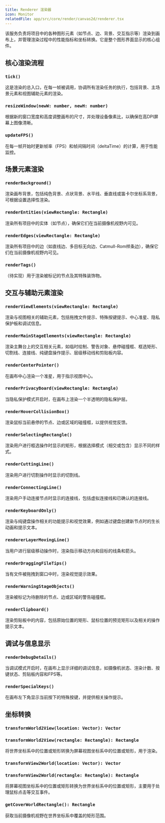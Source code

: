 ```yaml
---
title: Renderer 渲染器
icon: Monitor
relatedFile: app/src/core/render/canvas2d/renderer.tsx
---
```


该服务负责将项目中的各种图形元素（如节点、边、背景、交互指示等）渲染到画布上，并管理渲染过程中的性能指标和坐标转换。它是整个图形界面显示的核心组件。

## 核心渲染流程

### `tick()`

这是渲染的总入口，在每一帧被调用，协调所有渲染任务的执行，包括背景、主场景元素和视图辅助元素的渲染。

### `resizeWindow(newW: number, newH: number)`

根据新的窗口宽度和高度调整画布的尺寸，并处理设备像素比，以确保在高DPI屏幕上图像清晰。

### `updateFPS()`

在每一帧开始时更新帧率（FPS）和帧间隔时间（deltaTime）的计算，用于性能监控。

## 场景元素渲染

### `renderBackground()`

渲染画布背景，包括纯色背景、点状背景、水平线、垂直线或笛卡尔坐标系背景，可根据设置选择性渲染。

### `renderEntities(viewRectangle: Rectangle)`

渲染所有项目中的实体（如节点），确保它们在当前摄像机视野内可见。

### `renderEdges(viewRectangle: Rectangle)`

渲染所有项目中的边（如直线边、多目标无向边、Catmull-Rom样条边），确保它们在当前摄像机视野内可见。

### `renderTags()`

（待实现）用于渲染被标记的节点及其特殊装饰物。

## 交互与辅助元素渲染

### `renderViewElements(viewRectangle: Rectangle)`

渲染与视图相关的辅助元素，包括拖拽文件提示、特殊按键提示、中心准星、隐私保护板和调试信息。

### `renderMainStageElements(viewRectangle: Rectangle)`

渲染主舞台上的交互相关元素，如临时绘制、警告对象、悬停碰撞框、框选矩形、切割线、连接线、纯键盘操作提示、层级移动线和剪贴板内容。

### `renderCenterPointer()`

在画布中心渲染一个准星，用于指示视图中心。

### `renderPrivacyBoard(viewRectangle: Rectangle)`

当隐私保护模式开启时，在画布上渲染一个半透明的隐私保护层。

### `renderHoverCollisionBox()`

渲染鼠标当前悬停的节点、边或区域的碰撞框，以提供视觉反馈。

### `renderSelectingRectangle()`

渲染用户进行框选操作时显示的矩形，根据选择模式（相交或包含）显示不同的样式。

### `renderCuttingLine()`

渲染用户进行切割操作时显示的切割线。

### `renderConnectingLine()`

渲染用户手动连接节点时显示的连接线，包括虚拟连接线和已确认的连接线。

### `renderKeyboardOnly()`

渲染与纯键盘操作相关的功能提示和视觉效果，例如通过键盘创建新节点时的生长动画和提示文本。

### `rendererLayerMovingLine()`

当用户进行层级移动操作时，渲染指示移动方向和目标的线条和箭头。

### `renderDraggingFileTips()`

当有文件被拖拽到窗口中时，渲染视觉提示效果。

### `renderWarningStageObjects()`

渲染被标记为待删除的节点、边或区域的警告碰撞框。

### `renderClipboard()`

渲染剪贴板中的内容，包括原始位置的矩形、鼠标位置的预览矩形以及相关的操作提示文本。

## 调试与信息显示

### `renderDebugDetails()`

当调试模式开启时，在画布上显示详细的调试信息，如摄像机状态、渲染计数、按键状态、剪贴板内容和FPS等。

### `renderSpecialKeys()`

在画布左下角显示当前按下的特殊按键，并提供相关操作提示。

## 坐标转换

### `transformWorld2View(location: Vector): Vector`
### `transformWorld2View(rectangle: Rectangle): Rectangle`

将世界坐标系中的位置或矩形转换为屏幕视图坐标系中的位置或矩形，用于渲染。

### `transformView2World(location: Vector): Vector`
### `transformView2World(rectangle: Rectangle): Rectangle`

将屏幕视图坐标系中的位置或矩形转换为世界坐标系中的位置或矩形，主要用于处理鼠标点击等交互事件。

### `getCoverWorldRectangle(): Rectangle`

获取当前摄像机视野在世界坐标系中覆盖的矩形范围。
